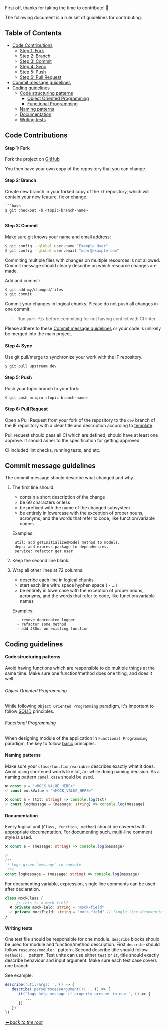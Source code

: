 
<Disclaimer />
<br />

First off, thanks for taking the time to contribute! 🎉

The following document is a rule set of guidelines for contributing.

## Table of Contents <!-- omit from toc -->

- [Code Contributions](#code-contributions)
    - [Step 1: Fork](#step-1-fork)
    - [Step 2: Branch](#step-2-branch)
    - [Step 3: Commit](#step-3-commit)
    - [Step 4: Sync](#step-4-sync)
    - [Step 5: Push](#step-5-push)
    - [Step 6: Pull Request](#step-6-pull-request)
- [Commit message guidelines](#commit-message-guidelines)
- [Coding guidelines](#coding-guidelines)
    - [Code structuring patterns](#code-structuring-patterns)
        - [Object Oriented Programming](#object-oriented-programming)
        - [Functional Programming](#functional-programming)
    - [Naming patterns](#naming-patterns)
    - [Documentation](#documentation)
    - [Writing tests](#writing-tests)

## Code Contributions

#### Step 1: Fork

Fork the project on [GitHub](git@github.com:Green-Software-Foundation/if.git)

You then have your own copy of the repository that you can change. 

#### Step 2: Branch

Create new branch in your forked copy of the `if` repository, which will contain your new feature, fix or change. 

    ```bash
    $ git checkout -b <topic-branch-name>
    ```

#### Step 3: Commit

Make sure git knows your name and email address:

   ```bash
   $ git config --global user.name "Example User"
   $ git config --global user.email "user@example.com"
   ```

Commiting multiple files with changes on multiple resources is not allowed.
Commit message should clearly describe on which resource changes are made.

Add and commit:

   ```bash
   $ git add my/changed/files
   $ git commit
   ```  
    
Commit your changes in logical chunks. Please do not push all changes in one commit.

> Run `yarn fix` before commiting for not having conflict with CI linter.

Please adhere to these [Commit message guidelines](#commit-message-guidelines)
   or your code is unlikely be merged into the main project.

#### Step 4: Sync

Use git pull/merge to synchronize your work with the IF repository.

   ```bash
   $ git pull upstream dev
   ```
   
#### Step 5: Push

Push your topic branch to your fork:

   ```bash
   $ git push origin <topic-branch-name>
   ```

#### Step 6: Pull Request

Open a Pull Request from your fork of the repository to the `dev` branch of the IF repository with a clear title and description according to [template](.github/PULL_REQUEST_TEMPLATE.md).

Pull request should pass all CI which are defined, should have at least one approve. It should adher to the specification for getting approved.

CI included lint checks, running tests, and etc.

## Commit message guidelines

The commit message should describe what changed and why.

   1. The first line should:
       * contain a short description of the change
       * be 60 characters or less
       * be prefixed with the name of the changed subsystem
       * be entirely in lowercase with the exception of proper nouns, acronyms, and the words that refer to code,
         like function/variable names
        
       Examples:
       
       ```
        util: add getInitializedModel method to models.
        deps: add express package to dependencies.
        service: refactor get user.
       ```
   2. Keep the second line blank. 
          
   3. Wrap all other lines at 72 columns:
      * describe each line in logical chunks
      * start each line with: space hyphen space ( - ...)
      * be entirely in lowercase with the exception of proper nouns, acronyms, and the words that refer to code,
        like function/variable names
      
      Examples:
      
      ```    
        - remove deprecated logger
        - refactor some method
        - add JSDoc on existing function
      ```
## Coding guidelines

#### Code structuring patterns

Avoid having functions which are responsible to do multiple things at the same time. Make sure one function/method does one thing, and does it well. 

###### Object Oriented Programming

While following `Object Oriented Programming` paradigm, it's important to follow [SOLID](https://en.wikipedia.org/wiki/SOLID) principles.

###### Functional Programming

When designing module of the application in `Functional Programming` paradigm, the key to follow [basic](https://dev.to/jamesrweb/principles-of-functional-programming-4b7c) principles.

#### Naming patterns

Make sure your `class/function/variable` describes exactly what it does. Avoid using shortened words like txt, arr while doing naming decision. As a naming pattern `camel case` should be used.

```ts
❌ const a = "<MOCK_VALUE_HERE>"
✅ const mockValue = "<MOCK_VALUE_HERE>"

❌ const a = (txt: string) => console.log(txt)
✅ const logMessage = (message: string) => console.log(message)
```

#### Documentation

Every logical unit (`Class, function, method`) should be covered with appropriate documentation. For documenting such, multi-line comment style is used.

```ts
❌ const a = (message: string) => console.log(message)

✅
/**
 * Logs given `message` to console.
 **/
const logMessage = (message: string) => console.log(message)
```

For documenting variable, expression, single line comments can be used after declaration.

```ts
class MockClass {
     // this is a mock field
  ❌ private mockField: string = "mock-field"
  ✅ private mockField: string = "mock-field" // Single line documenting style is used.
}
```

#### Writing tests

One test file should be responsible for one module. `describe` blocks should be used for module and function/method description. First `describe` should follow `resource/module: ` pattern. Second describe title should follow  `method(): ` pattern. Test units can use either `test` or `it`, title should exactly describe behaviour and input argument. Make sure each test case covers one branch.

See example: 
```ts
describe('util/args: ', () => {
   describe('parseProcessArgument(): ', () => {
      it('logs help message if property present in env.', () => {
         ...
      })
   })
})
```

*[⬅️ back to the root](/README.md#ief)*
